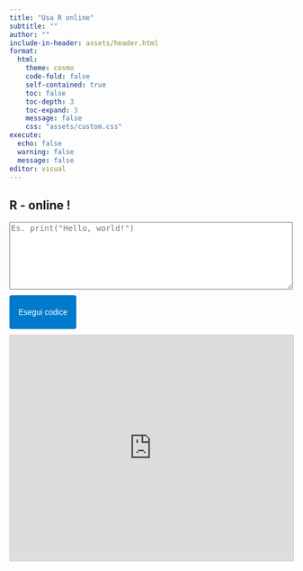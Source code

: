 ```yaml
---
title: "Usa R online"
subtitle: ""
author: ""
include-in-header: assets/header.html
format:
  html:
    theme: cosmo
    code-fold: false
    self-contained: true
    toc: false   
    toc-depth: 3 
    toc-expand: 3
    message: false
    css: "assets/custom.css"
execute:
  echo: false
  warning: false
  message: false
editor: visual
---
```


## R - online !

::: custom-r-snippet
```{=html}
<textarea id="rcode" placeholder='Es. print("Hello, world!")'
  style="width: 100%; height: 120px; font-family: monospace; font-size: 14px; margin-bottom: 10px;"></textarea>
```

```{=html}
<button onclick="loadCode()" style="
  padding: 8px 16px;
  font-size: 14px;
  background-color: #007acc;
  color: white;
  border: none;
  border-radius: 4px;
  cursor: pointer;
  margin-bottom: 10px;">
```

Esegui codice

</button>

<iframe id="rframe" src="https://rdrr.io/snippets/embed/" style="width: 100%; height: 400px; border: 1px solid #ccc;">

</iframe>

```{=html}
<script>
  function loadCode() {
    const code = document.getElementById("rcode").value;
    const encoded = encodeURIComponent(code);
    const url = `https://rdrr.io/snippets/embed/?code=${encoded}`;
    document.getElementById("rframe").src = url;
  }
</script>
```
:::
